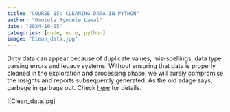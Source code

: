 ```yaml
---
title: "COURSE 15: CLEANING DATA IN PYTHON"
author: "Omotola Ayodele Lawal"
date: "2024-10-05"
categories: [code, note, python]
image: "Clean_data.jpg"
---
```


Dirty data can appear because of duplicate values, mis-spellings, data type parsing errors and legacy systems. Without ensuring that data is properly cleaned in the exploration and processing phase, we will surely compromise the insights and reports subsequently generated. As the old adage says, garbage in garbage out. Check [here](https://lawaloa.github.io/Clean_data){target="_blank"} for details.

![Clean_data.jpg]

